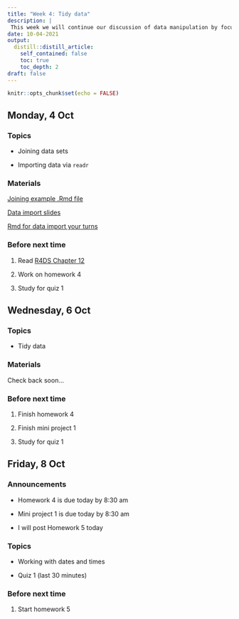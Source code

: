 ```yaml
---
title: "Week 4: Tidy data"
description: |
 This week we will continue our discussion of data manipulation by focusing on tidying data sets.  what tidy data sets look like and the tools to tidy a data set. We will also talk about reading data into R and working with factors. On Friday, we have our first quiz.
date: 10-04-2021
output:
  distill::distill_article:
    self_contained: false
    toc: true
    toc_depth: 2
draft: false
---
```



```r
knitr::opts_chunk$set(echo = FALSE)
```

## Monday, 4 Oct

### Topics

- Joining data sets

- Importing data via `readr`

### Materials

[Joining example .Rmd file](https://stat220-fa21.github.io/class_materials/activities/08-joins.Rmd)

[Data import slides](https://stat220-fa21.github.io/class_materials/slides/09-import.pdf)

[Rmd for data import your turns](https://stat220-fa21.github.io/class_materials/activities/08-import.Rmd)

### Before next time

1. Read [R4DS Chapter 12](https://r4ds.had.co.nz/tidy-data.html)

1. Work on homework 4

1. Study for quiz 1



## Wednesday, 6 Oct

### Topics

- Tidy data

### Materials

Check back soon...



### Before next time

1. Finish homework 4

1. Finish mini project 1

1. Study for quiz 1



## Friday, 8 Oct

### Announcements

- Homework 4 is due today by 8:30 am

- Mini project 1 is due today by 8:30 am

- I will post Homework 5 today

### Topics

- Working with dates and times

- Quiz 1 (last 30 minutes)


### Before next time

1. Start homework 5


